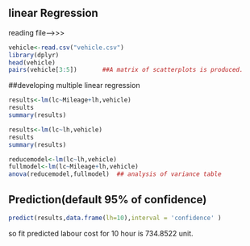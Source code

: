 ## linear Regression
reading file---->>>
```{r}
vehicle<-read.csv("vehicle.csv")
library(dplyr)
head(vehicle)
pairs(vehicle[3:5])       ##A matrix of scatterplots is produced.
```
##developing multiple linear regression
```{r}
results<-lm(lc~Mileage+lh,vehicle)
results
summary(results)
```
```{r}
results<-lm(lc~lh,vehicle)
results
summary(results)
```
```{r}
reducemodel<-lm(lc~lh,vehicle)
fullmodel<-lm(lc~Mileage+lh,vehicle)
anova(reducemodel,fullmodel)  ## analysis of variance table
```
## Prediction(default 95% of confidence)
```{r}
predict(results,data.frame(lh=10),interval = 'confidence' )
```
so fit predicted labour cost for 10 hour is 734.8522 unit.


